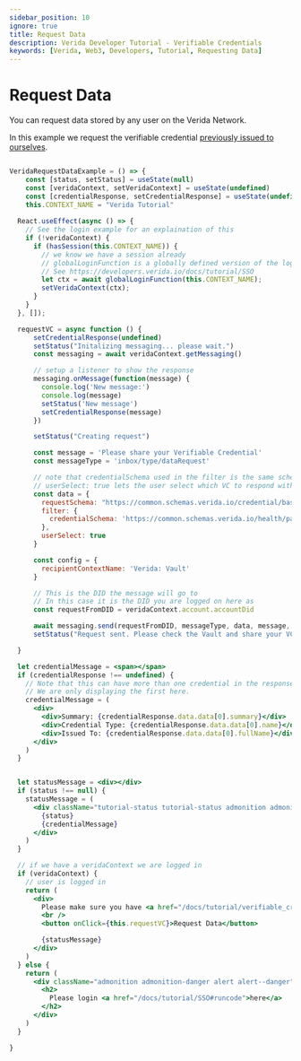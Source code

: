 ```yaml
---
sidebar_position: 10
ignore: true
title: Request Data
description: Verida Developer Tutorial - Verifiable Credentials
keywords: [Verida, Web3, Developers, Tutorial, Requesting Data]
---
```


# Request Data

You can request data stored by any user on the Verida Network. 

In this example we request the verifiable credential [previously issued to ourselves](/docs/tutorial/verifiable_credentials#runcode). 

```jsx live

VeridaRequestDataExample = () => {
    const [status, setStatus] = useState(null)
    const [veridaContext, setVeridaContext] = useState(undefined)
    const [credentialResponse, setCredentialResponse] = useState(undefined)
    this.CONTEXT_NAME = "Verida Tutorial"
  
  React.useEffect(async () => {
    // See the login example for an explaination of this
    if (!veridaContext) {
      if (hasSession(this.CONTEXT_NAME)) {
        // we know we have a session already
        // globalLoginFunction is a globally defined version of the login function 
        // See https://developers.verida.io/docs/tutorial/SSO
        let ctx = await globalLoginFunction(this.CONTEXT_NAME);
        setVeridaContext(ctx);
      }
    }
  }, []);

  requestVC = async function () {
      setCredentialResponse(undefined)
      setStatus("Initalizing messaging... please wait.")
      const messaging = await veridaContext.getMessaging()  

      // setup a listener to show the response
      messaging.onMessage(function(message) { 
        console.log('New message:')
        console.log(message)
        setStatus('New message')
        setCredentialResponse(message)
      })

      setStatus("Creating request")

      const message = 'Please share your Verifiable Credential'
      const messageType = 'inbox/type/dataRequest'

      // note that credentialSchema used in the filter is the same schema we used when we issued the VC
      // userSelect: true lets the user select which VC to respond with
      const data = {
        requestSchema: "https://common.schemas.verida.io/credential/base/v0.2.0/schema.json", 
        filter: {
          credentialSchema: 'https://common.schemas.verida.io/health/pathology/tests/covid19/pcr/v0.1.0/schema.json'
        },
        userSelect: true
      }

      const config = {
        recipientContextName: 'Verida: Vault'
      }

      // This is the DID the message will go to
      // In this case it is the DID you are logged on here as
      const requestFromDID = veridaContext.account.accountDid

      await messaging.send(requestFromDID, messageType, data, message, config)
      setStatus("Request sent. Please check the Vault and share your VC")

  }    

  let credentialMessage = <span></span>
  if (credentialResponse !== undefined) {
    // Note that this can have more than one credential in the response
    // We are only displaying the first here. 
    credentialMessage = (
      <div>
        <div>Summary: {credentialResponse.data.data[0].summary}</div>
        <div>Credential Type: {credentialResponse.data.data[0].name}</div>
        <div>Issued To: {credentialResponse.data.data[0].fullName}</div>
      </div>
    )
  }


  let statusMessage = <div></div>
  if (status !== null) {
    statusMessage = (
      <div className="tutorial-status tutorial-status admonition admonition-info alert alert--info">
        {status}
        {credentialMessage}
      </div>
    )
  }    

  // if we have a veridaContext we are logged in
  if (veridaContext) {
    // user is logged in
    return (
      <div>
        Please make sure you have <a href="/docs/tutorial/verifiable_credentials#runcode">issued yourself a verifiable credential</a> before requesting it. 
        <br />
        <button onClick={this.requestVC}>Request Data</button>

        {statusMessage}
      </div>
    )
  } else {
    return (
      <div className="admonition admonition-danger alert alert--danger">
        <h2>
          Please login <a href="/docs/tutorial/SSO#runcode">here</a>
        </h2>
      </div>
    )
  }

}
  
```


<!-- this is a target so we can link to the end of the code block -->

<a name="runcode">&nbsp;</a>
